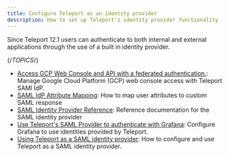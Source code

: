 ```yaml
---
title: Configure Teleport as an identity provider
description: How to set up Teleport's identity provider functionality
---
```


Since Teleport 12.1 users can authenticate to both internal and external applications
through the use of a built in identity provider.

{/*TOPICS*/}

- [Access GCP Web Console and API with a federated authentication.](idps/saml-gcp-workforce-identity-federation.mdx): Manage Google Cloud Platform (GCP) web console access with Teleport SAMl IdP.
- [SAML IdP Attribute Mapping](idps/saml-attribute-mapping.mdx): How to map user attributes to custom SAML response
- [SAML Identity Provider Reference](idps/saml-reference.mdx): Reference documentation for the SAML identity provider
- [Use Teleport's SAML Provider to authenticate with Grafana](idps/saml-grafana.mdx): Configure Grafana to use identities provided by Teleport.
- [Using Teleport as a SAML identity provider](idps/saml-guide.mdx): How to configure and use Teleport as a SAML identity provider.
